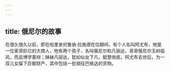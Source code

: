 ```yaml
---
---
---
```

title: 俄尼尔的故事
---



在很久很久以前，即在哈里发何鲁纳·拉施德在位期间，有个人名叫阿尤布，他是一位家资巨亿的大商人，他有两个孩子，名叫俄尼尔和凡丽达，哥哥俄尼尔玉树临风，而且博学善辩；妹妹凡丽达，犹如仙女下凡，聪慧俏皮。阿尤布去世后，为一双儿女留下巨额财产，其中包括一批销往巴格达的货物。